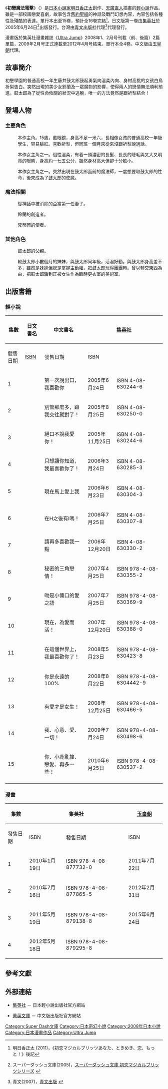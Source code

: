 {{未完結}}
{{Infobox animanga/Headerofja
| 標題=初戀魔法電擊
| 圖像= 初戀魔法電擊g.jpg
| 尺寸= 200px
| 說明= 台版小說封面
| 日文名稱= 初恋マジカルブリッツ
| 假名= はつこいマジカルブリッツ
| 英文名稱= Hatsukoi Magical Blitz
| 羅馬字= Hatsukoi Majikaru Burittsu
| 類型= [[戀愛|戀愛]]、[[奇幻|奇幻]]
}}
{{Infobox animanga/Novel
| 輕小說=  是
| 作者=[[明日香正太|明日香正太]]
| 插圖=[[天廣直人|天廣直人]]
| 出版社={{flagicon|Japan}} [[集英社|集英社]]<br />{{flagicon|Taiwan}} [[青文出版社|青文出版社]]
| label={{flagicon|Japan}} [[Super_Dash文庫|Super Dash文庫]] <br />{{flagicon|Taiwan}} 菁英文庫
| 連載雜誌=
| 開始= 2001年8月15日
| 結束=
| 冊數={{flagicon|Japan}} 15卷<br/>{{flagicon|Taiwan}} 15卷
}}
{{Infobox animanga/Manga
| 標題=
| 作者= 明日香正太
| 作畫= 天廣直人
| 出版社= {{flagicon|Japan}} 集英社<br />{{flagicon|HKG}} [[玉皇朝|玉皇朝]]<br />{{flagicon|Taiwan}} 青文出版社
| 連載雜誌= [[Ultra_Jump|Ultra Jump]]
| label= Young Jump Comics Ultra
| 發售日=
| 開始= 2009年2月號
| 結束= 2012年4月號
| 冊數= 全4卷<br />{{flagicon|HKG}} 3冊
| 話數=
}}
{{Infobox animanga/Footerofja}}

《'''初戀魔法電擊'''》（{{lang-ja|初恋マジカルブリッツ}}）是[[日本|日本]][[小說家|小說家]][[明日香正太|明日香正太]]創作、[[天廣直人|天廣直人]]插畫的[[輕小說|輕小說]]作品。雖是一部校園戀愛喜劇，故事包含[[舊約|舊約]][[聖經|聖經]]的神話及戰鬥幻想內容，內容包括各種性及殘酷的表達。單行本出至15卷，預計全16卷完結<ref >明日香正太 (2011)，《初恋マジカルブリッツあなた、ときめき、恋、もっと！》後記</ref>。日文版第一卷由[[集英社|集英社]]於2005年6月24日<ref >{{ja}}スーパーダッシュ文庫(2005)，[http://books.shueisha.co.jp/CGI/search/syousai_put.cgi?isbn_cd=4-08-630244-6&mode=1 スーパーダッシュ文庫 初恋マジカルブリッツシリーズ] {{Wayback|url=http://books.shueisha.co.jp/CGI/search/syousai_put.cgi?isbn_cd=4-08-630244-6&mode=1 |date=20100108024355 }}</ref>出版發行。台灣由[[青文出版社|青文出版社]]代理<ref>青文(2007)，[http://www.ching-win.com.tw/?sinfo=detail&b_unit=2464 青文出版] {{Wayback|url=http://www.ching-win.com.tw/?sinfo=detail&b_unit=2464 |date=20140203050017 }}</ref>代理發行。

漫畫版於集英社漫畫雜誌《[[Ultra_Jump|Ultra Jump]]》2008年1、2月号刊載（前、後篇）2篇單篇，2009年2月号正式連載至2012年4月号結束。單行本全4卷。中文版由[[玉皇朝|玉皇朝]]代理。

== 故事簡介 ==
初戀學園的普通高校一年生藤井鼓太郎鼓起勇氣向溫柔內向、身材高挑的女孩白鳥祈梨告白。突然出現的美少女鈴蘭及一眾魔物的影響，使得兩人的戀情無法順利前進。鼓太郎為了從性命攸關的狀況中逃脫，唯一的方法竟然是跟祈梨結合！

== 登場人物 ==
=== 主要角色 ===
; {{nihongo|藤井 鼓太郎|藤井 鼓太郎（ふじい こたろう）}}
: 本作主角。15歲，戴眼鏡，身高不足一米六，長相像女孩的普通高校一年級學生，容易臉紅。喜歡祈梨，但同班一個月來從來沒跟祈梨說過話。

; {{nihongo|白鳥祈梨|白鳥 祈梨（しらとり いのり）}}
: 本作女主角之一。個性溫柔，有着一頭濃密的長髮、長長的睫毛與又大又明亮的眼睛，身高約一七五公分，雖然身材高大但卻十分膽小。

; {{nihongo|鈴蘭|鈴蘭（すずらん）}}
: 本作女主角之一。突然出現在鼓太郎面前的魔法師，一度想要取鼓太郎的性命，後來成為了鼓太郎的使魔。

=== 魔法相關 ===
; {{nihongo|莉莉斯|リリス}}
: 從神話中被消除的亞當第一任妻子。

; {{nihongo|克羅諾斯|クロリリス}}
: 鈴蘭的創造者。

; {{nihongo|弗朗西絲卡|フランシスカ}}
: 梵蒂岡的使者。

=== 其他角色 ===
; {{nihongo|藤井健次郎|藤井 健次郎（ふじい けんじろう）}}
: 鼓太郎的父親。

; {{nihongo|藤井琴子|藤井 琴子（ふじい ことこ）}}
: 較鼓太郎小數個月的妹妹，與鼓太郎同年級，活潑好動。與鼓太郎身高差不多，雖然是妹妹但總是掌握主動權，把鼓太郎玩得團團轉。曾以轉交東西為由，把鼓太郎騙到正被女生作為臨時更衣室的美術室。

== 出版書籍 ==
=== 輕小說 ===
{|class="wikitable" style="font-size:small"
!rowspan="2"|集數
!rowspan="2"|日文書名
!rowspan="2"|中文書名
!colspan="2"|{{flagicon|JPN}} [[集英社|集英社]]
!colspan="2"|{{flagicon|TWN}} [[青文出版社|青文出版社]]
|-
!發售日期!![[ISBN|ISBN]]!!發售日期!!ISBN
|-
! 1
| {{lang|ja|はじめていいます、大好きです}} || 第一次說出口，我喜歡你
| 2005年6月24日 || ISBN 4-08-630244-6
| 2007年10月3日 || ISBN 978-986-15-6897-3
|-
! 2
| {{lang|ja|いいからあたしに恋しなさい！}} || 別管那麼多，跟我交往就對了！
| 2005年8月25日 || ISBN 4-08-630250-0
| 2007年10月3日 || ISBN 978-986-15-6895-9
|-
! 3
| {{lang|ja|ぜったい言わない、愛してる！}} || 絕口不說我愛你！
| 2005年11月25日 || ISBN 4-08-630244-6
| 2007年10月3日 || ISBN 978-986-15-6944-4
|-
! 4
| {{lang|ja|大好きです、あなたにだけは伝えたい！}} || 只想讓你知道，我最喜歡你了！
| 2006年3月24日 || ISBN 4-08-630285-3
| 2007年10月3日 || ISBN 978-986-20-9055-8
|-
! 5
| {{lang|ja|いますぐわたしに愛に恋！}} || 現在馬上愛上我
| 2006年6月23日 || ISBN 4-08-630304-3
| 2007年10月30日 || ISBN 978-986-20-9094-7
|-
! 6
| {{lang|ja|HのあとにはIがある？}} || 在H之後有I嗎！
| 2006年7月25日 || ISBN 4-08-630307-8
| 2007年11月27日 || ISBN 978-986-20-9175-3
|-
! 7
| {{lang|ja|もっと大好き、してください！}} || 請再多喜歡我一點
| 2006年12月20日 || ISBN 4-08-630330-2
| 2008年2月18日 || ISBN 978-986-20-9286-6
|-
! 8
| {{lang|ja|ないしょのトライアングルラブ！}} || 秘密的三角戀情！
| 2007年4月25日 || ISBN 978-4-08-630355-2
| 2008年5月21日 || ISBN 978-986-20-9420-4
|-
! 9
| {{lang|ja|キッスはふたりの愛ことば！}} || 吻是小倆口的愛之語
| 2007年7月25日 || ISBN 978-4-08-630369-9
| 2008年7月24日 || ISBN 978-986-20-9533-1
|-
! 10
| {{lang|ja|いま、愛に生きますっ！}} || 現在，為愛而活！
| 2007年12月20日 || ISBN 978-4-08-630388-0
| 2009年1月21日 || ISBN 978-986-20-9670-3
|-
! 11
| {{lang|ja|世界でいちばん君が好き！}} || 在這個世界上，我最喜歡你了！
| 2008年5月23日 || ISBN 978-4-08-630423-8
| 2009年5月20日 || ISBN 978-986-20-9847-9
|-
! 12
| {{lang|ja|いつでも、あなた100％！}} || 你是永遠的100%
| 2008年8月22日 || ISBN 978-4-08-6304442-9
| 2009年8月14日 || ISBN 978-986-20-9921-6
|-
! 13
| {{lang|ja|好きになるから女の子！}} || 有愛才是女生！
| 2008年12月25日 || ISBN 978-4-08-630466-5
| 2010年3月17日 || ISBN 978-986-25-6205-5
|-
! 14
| {{lang|ja|わたし、きもち、愛、すべて！}} || 我、心意、愛、一切！
| 2009年7月24日 || ISBN 978-4-08-630498-6
| 2010年7月28日 || ISBN 978-986-25-6401-1
|-
! 15
| {{lang|ja|あなた、ときめき、恋、もっと！}} || 你、小鹿亂撞、戀愛、再多一些！
| 2010年6月25日 || ISBN 978-4-08-630537-2
| 2011年9月21日 || ISBN 978-986-25-6925-2
|-
|}

=== 漫畫 ===
{| class=wikitable style="font-size:small;"
!rowspan="2"|集數
!colspan="2"|{{flagicon|JPN}} 集英社
!colspan="2"|{{flagicon|HKG}} [[玉皇朝|玉皇朝]]
!colspan="2"|{{flagicon|TWN}} 青文出版社
|-
!發售日期!!ISBN!!發售日期!!ISBN!!發售日期!!ISBN
|-
! 1
| 2010年1月19日 || ISBN 978-4-08-877732-0
| 2011年7月22日 || ISBN 978-988-8127-38-2
| 2012年5月3日 || ISBN 978-986-310-165-9
|-
! 2
| 2010年7月16日 || ISBN 978-4-08-877865-5
| 2012年2月31日 || ISBN 978-988-8128-06-8
| 2012年7月6日 || ISBN 978-986-310-249-6
|-
! 3
| 2011年5月19日 || ISBN 978-4-08-879138-8
| 2015年6月24日 || ISBN 978-988-8326-41-9
| 2012年10月17日 || ISBN 978-986-310-373-8
|-
! 4
| 2012年5月18日 || ISBN 978-4-08-879295-8
|  || 
| 2012年11月17日 || ISBN 978-986-310-410-0
|}

== 參考文獻 ==
{{Reflist}}

== 外部連結 ==
* {{ja}} [https://web.archive.org/web/20110918191512/http://dash.shueisha.co.jp/-hmb/ 集英社] － 日本輕小說出版社官方網站
* [https://web.archive.org/web/20140220030541/http://www.ching-win.com.tw/?sinfo=bookslist&cunit=42&btype=405 菁英文庫] － 中文版出版社官方網站

{{DEFAULTSORT: Hatsukoi Magical Blitz}}

[[Category:Super_Dash文庫|Category:Super Dash文庫]]
[[Category:日本奇幻小說|Category:日本奇幻小說]]
[[Category:2008年日本小說|Category:2008年日本小說]]
[[Category:日本漫畫作品|Category:日本漫畫作品]]
[[Category:Ultra_Jump|Category:Ultra Jump]]